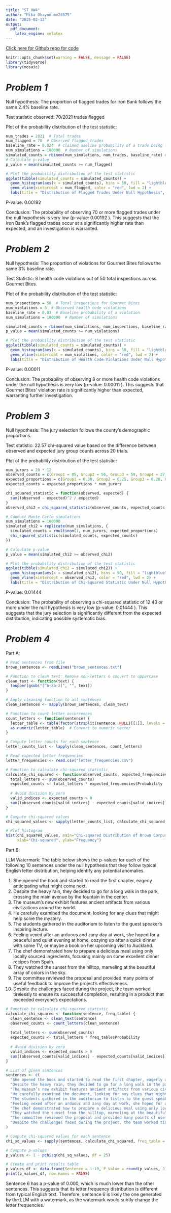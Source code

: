 ---
title: "ST_HW4"
author: "Mika Ohayon mo25575"
date: "2025-02-13"
output: 
  pdf_document:
    latex_engine: xelatex
---
[Click here for Github repo for code](https://github.com/mikaohayon/ST_HW3)
```{r setup, include=FALSE}
knitr::opts_chunk$set(warning = FALSE, message = FALSE)
library(tidyverse)
library(mosaic)

```

# *Problem 1*
Null hypothesis: The proportion of flagged trades for Iron Bank follows the same 2.4% baseline rate.

Test statistic observed: 70/2021 trades flagged

Plot of the probability distribution of the test statistic:

```{r, echo=FALSE}
num_trades = 2021  # Total trades
num_flagged = 70  # Observed flagged trades
baseline_rate = 0.024  # claimed aseline probability of a trade being flagged
num_simulations = 100000  # Number of simulations
simulated_counts = rbinom(num_simulations, num_trades, baseline_rate) # Conduct simulations
# Calculate p-value
p_value = mean(simulated_counts >= num_flagged)

# Plot the probability distribution of the test statistic
ggplot(tibble(simulated_counts = simulated_counts)) +
  geom_histogram(aes(x = simulated_counts), bins = 50, fill = "lightblue") +
  geom_vline(xintercept = num_flagged, color = "red", lwd = 2) +
  labs(title = "Distribution of Flagged Trades Under Null Hypothesis", x = "Number of Flagged Trades", y = "Frequency")

```
P-value: 0.00192 

Conclusion: The probability of observing 70 or more flagged trades under the null hypothesis is very low (p-value: 0.00192 ). This suggests that the Iron Bank's flagged trades occur at a significantly higher rate than expected, and an investigation is warranted.


# *Problem 2*
Null hypothesis: The proportion of violations for Gourmet Bites follows the same 3% baseline rate.

Test Statistic: 8 health code violations out of 50 total inspections across Gourmet Bites.

Plot of the probability distribution of the test statistic:

```{r, echo=FALSE}
num_inspections = 50  # Total inspections for Gourmet Bites
num_violations = 8  # Observed health code violations
baseline_rate = 0.03  # Baseline probability of a violation
num_simulations = 100000  # Number of simulations

simulated_counts = rbinom(num_simulations, num_inspections, baseline_rate)
p_value = mean(simulated_counts >= num_violations)

# Plot the probability distribution of the test statistic
ggplot(tibble(simulated_counts = simulated_counts)) +
  geom_histogram(aes(x = simulated_counts), bins = 50, fill = "lightblue") +
  geom_vline(xintercept = num_violations, color = "red", lwd = 2) +
  labs(title = "Distribution of Health Code Violations Under Null Hypothesis", x = "Number of Violations", y = "Frequency")
```
P-value: 0.00011 

Conclusion: The probability of observing 8 or more health code violations under the null hypothesis is very low (p-value: 0.00011 ). This suggests that Gourmet Bites' violation rate is significantly higher than expected, warranting further investigation.
\pagebreak

# *Problem 3*

Null hypothesis: The jury selection follows the county’s demographic proportions.

Test statistic: 22.57 chi-squared value based on the difference between observed and expected jury group counts across 20 trials.

Plot of the probability distribution of the test statistic:

```{r, echo=FALSE}
num_jurors = 20 * 12  
observed_counts = c(Group1 = 85, Group2 = 56, Group3 = 59, Group4 = 27, Group5 = 13)
expected_proportions = c(Group1 = 0.30, Group2 = 0.25, Group3 = 0.20, Group4 = 0.15, Group5 = 0.10)
expected_counts = expected_proportions * num_jurors

chi_squared_statistic = function(observed, expected) {
  sum((observed - expected)^2 / expected)
}
observed_chi2 = chi_squared_statistic(observed_counts, expected_counts)

# Conduct Monte Carlo simulations
num_simulations = 100000
simulated_chi2 = replicate(num_simulations, {
  simulated_counts = rmultinom(1, num_jurors, expected_proportions)
  chi_squared_statistic(simulated_counts, expected_counts)
})

# Calculate p-value
p_value = mean(simulated_chi2 >= observed_chi2)

# Plot the probability distribution of the test statistic
ggplot(tibble(simulated_chi2 = simulated_chi2)) +
  geom_histogram(aes(x = simulated_chi2), bins = 50, fill = "lightblue") +
  geom_vline(xintercept = observed_chi2, color = "red", lwd = 2) +
  labs(title = "Distribution of Chi-Squared Statistic Under Null Hypothesis", x = "Chi-Squared Statistic", y = "Frequency")

```

P-value: 0.01444 

Conclusion: The probability of observing a chi-squared statistic of 12.43 or more under the null hypothesis is very low (p-value: 0.01444 ). This suggests that the jury selection is significantly different from the expected distribution, indicating possible systematic bias.

\pagebreak


# *Problem 4*
Part A:

```{r, echo=FALSE}
# Read sentences from file
brown_sentences <- readLines("brown_sentences.txt")

# Function to clean text: Remove non-letters & convert to uppercase
clean_text <- function(text) {
  toupper(gsub("[^A-Za-z]", "", text))
}

# Apply cleaning function to all sentences
clean_sentences <- sapply(brown_sentences, clean_text)

# Function to count letter occurrences
count_letters <- function(sentence) {
  letter_table <- table(factor(strsplit(sentence, NULL)[[1]], levels = LETTERS))  # Ensure all letters included
  as.numeric(letter_table)  # Convert to numeric vector
}

# Compute letter counts for each sentence
letter_counts_list <- lapply(clean_sentences, count_letters)

# Read expected letter frequencies
letter_frequencies <- read.csv("letter_frequencies.csv")

# Function to calculate chi-squared statistic
calculate_chi_squared <- function(observed_counts, expected_frequencies) {
  total_letters <- sum(observed_counts)
  expected_counts <- total_letters * expected_frequencies$Probability
  
  # Avoid division by zero
  valid_indices <- expected_counts > 0
  sum((observed_counts[valid_indices] - expected_counts[valid_indices])^2 / expected_counts[valid_indices])
}

# Compute chi-squared values
chi_squared_values <- sapply(letter_counts_list, calculate_chi_squared, expected_frequencies = letter_frequencies)

# Plot histogram
hist(chi_squared_values, main="Chi-squared Distribution of Brown Corpus Sentences", 
     xlab="Chi-squared", ylab="Frequency")

```

\pagebreak

Part B:

LLM Watermark:
The table below shows the p-values for each of the following 10 sentences under the null hypothesis that they follow typical English letter distribution, helping identify any potential anomalies.

1. She opened the book and started to read the first chapter, eagerly anticipating what might come next.
2. Despite the heavy rain, they decided to go for a long walk in the park, crossing the main avenue by the
fountain in the center.
3. The museum’s new exhibit features ancient artifacts from various civilizations around the world.
4. He carefully examined the document, looking for any clues that might help solve the mystery.
5. The students gathered in the auditorium to listen to the guest speaker’s inspiring lecture.
6. Feeling vexed after an arduous and zany day at work, she hoped for a peaceful and quiet evening
at home, cozying up after a quick dinner with some TV, or maybe a book on her upcoming visit to
Auckland.
7. The chef demonstrated how to prepare a delicious meal using only locally sourced ingredients, focusing
mainly on some excellent dinner recipes from Spain.
8. They watched the sunset from the hilltop, marveling at the beautiful array of colors in the sky.
9. The committee reviewed the proposal and provided many points of useful feedback to improve the
project’s effectiveness.
10. Despite the challenges faced during the project, the team worked tirelessly to ensure its successful
completion, resulting in a product that exceeded everyone’s expectations.


```{r, echo=FALSE}
# Function to calculate chi-squared statistic 
calculate_chi_squared <- function(sentence, freq_table) {
  clean_sentence <- clean_text(sentence)  
  observed_counts <- count_letters(clean_sentence)  
  
  total_letters <- sum(observed_counts)
  expected_counts <- total_letters * freq_table$Probability
  
  # Avoid division by zero
  valid_indices <- expected_counts > 0
  sum((observed_counts[valid_indices] - expected_counts[valid_indices])^2 / expected_counts[valid_indices])
}

# List of given sentences
sentences <- c(
  "She opened the book and started to read the first chapter, eagerly anticipating what might come next.",
  "Despite the heavy rain, they decided to go for a long walk in the park, crossing the main avenue by the fountain in the center.",
  "The museum’s new exhibit features ancient artifacts from various civilizations around the world.",
  "He carefully examined the document, looking for any clues that might help solve the mystery.",
  "The students gathered in the auditorium to listen to the guest speaker’s inspiring lecture.",
  "Feeling vexed after an arduous and zany day at work, she hoped for a peaceful and quiet evening at home, cozying up after a quick dinner with some TV, or maybe a book on her upcoming visit to Auckland.",
  "The chef demonstrated how to prepare a delicious meal using only locally sourced ingredients, focusing mainly on some excellent dinner recipes from Spain.",
  "They watched the sunset from the hilltop, marveling at the beautiful array of colors in the sky.",
  "The committee reviewed the proposal and provided many points of useful feedback to improve the project’s effectiveness.",
  "Despite the challenges faced during the project, the team worked tirelessly to ensure its successful completion, resulting in a product that exceeded everyone’s expectations."
)

# Compute chi-squared values for each sentence
chi_sq_values <- sapply(sentences, calculate_chi_squared, freq_table = letter_frequencies)

# Compute p-values
p_values <- 1 - pchisq(chi_sq_values, df = 25)

# Create and print results table
p_values_df <- data.frame(Sentence = 1:10, P_Value = round(p_values, 3))
print(p_values_df, row.names = FALSE)
```

Sentence 6 has a p-value of 0.000, which is much lower than the other sentences. This suggests that its letter frequency distribution is different from typical English text. Therefore, sentence 6 is likely the one generated by the LLM with a watermark, as the watermark would subtly change the letter frequencies.
